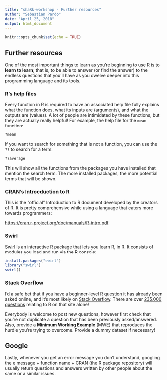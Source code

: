 ```yaml
---
title: "shaRk-workshop - Further resources"
author: "Sebastian Pardo"
date: "April 25, 2018"
output: html_document
---
```


```r
knitr::opts_chunk$set(echo = TRUE)
```

## Further resources

One of the most important things to learn as you're beginning to use R is to 
**learn to learn**; that is, to be able to answer (or find the answer) to the endless
questions that you'll have as you dwelve deeper into this programming language and its 
tools.

### R's help files

Every function in R is required to have an associated help file fully explains what the function does, what its inputs are (arguments), and what the outputs are (values). A lot of people are intimidated by these functions, but they are actually really helpful! For example, the help file for the `mean` function:

```r
?mean
```

If you want to search for something that is not a function, you can use the `??` to search for a term:

```r
??average
```

This will show all the functions from the packages you have installed that mention the search term. The more installed packages, the more potential terms that will be shown.

### CRAN's Introcduction to R 

This is the "official" Introduction to R document developed by the creators of R.
It is pretty comprehensive while using a language that caters more towards programmers:

<https://cran.r-project.org/doc/manuals/R-intro.pdf>

### Swirl

[Swirl](http://swirlstats.com/) is an interactive R package that lets you learn R, in R.
It consists of modules you load and run via the R console: 

```r
install.packages("swirl")
library("swirl")
swirl()
```

### Stack Overflow

I'd a safe bet that if you have a beginner-level R question it has already
been asked online, and it's most likely on [Stack Overflow](http://stack-overflow.com). 
There are over [235,000 questions](https://stackoverflow.com/questions/tagged/r) relating to R on that site alone!

Everybody is welcome to post new questions, however first check that you're not duplicate
a question that has been previously asked/answered. Also, provide a **Minimum Working Example** (MWE)
that reproduces the hurdle you're trying to overcome. Provide a dummy dataset if necessary!

## Google

Lastly, whenever you get an error message you don't understand, googling the e message + function name + CRAN (the R package repository) will usually return questions and answers written by other people about the same or a similar issues.

